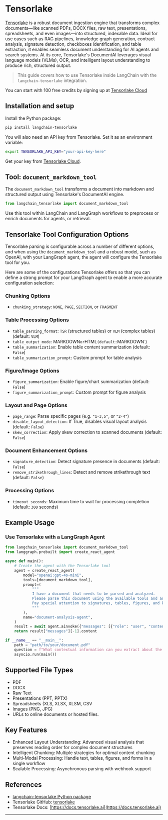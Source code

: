 # Tensorlake

[Tensorlake](https://www.tensorlake.ai/) is a robust document ingestion engine that transforms complex documents—like scanned PDFs, DOCX files, raw text, presentations, spreadsheets, and even images—into structured, indexable data. Ideal for use cases such as RAG pipelines, knowledge graph generation, contract analysis, signature detection, checkboxes identification, and table extraction, it enables seamless document understanding for AI agents and search systems.
At its core, Tensorlake's DocumentAI leverages visual language models (VLMs), OCR, and intelligent layout understanding to produce rich, structured output.

> This guide covers how to use Tensorlake inside LangChain with the `langchain-tensorlake` integration.

You can start with 100 free credits by signing up at [Tensorlake Cloud](cloud.tensorlake.ai)

## Installation and setup

Install the Python package:

```bash
pip install langchain-tensorlake
```

You will also need an API key from Tensorlake. Set it as an environment variable:

```bash
export TENSORLAKE_API_KEY="your-api-key-here"
```
Get your key from [Tensorlake Cloud](https://cloud.tensorlake.ai).


## Tool: `document_markdown_tool`

The `document_markdown_tool` transforms a document into markdown and structured output using Tensorlake's DocumentAI engine.

```python
from langchain_tensorlake import document_markdown_tool
```

Use this tool within LangChain and LangGraph workflows to preprocess or enrich documents for agents, or retrieval.

## Tensorlake Tool Configuration Options

Tensorlake parsing is configurable across a number of different options, and when using the `document_markdown_tool` and a robust model, such as OpenAI, with your LangGraph agent, the agent will configure the Tensorlake tool for you. 

Here are some of the configurations Tensorlake offers so that you can define a strong prompt for your LangGraph agent to enable a more accurate configuration selection:

### Chunking Options
- `chunking_strategy`: `NONE`, `PAGE`, `SECTION`, or `FRAGMENT`

### Table Processing Options
- `table_parsing_format`: `TSR` (structured tables) or `VLM` (complex tables) (default: `VLM`)
- `table_output_mode`: MARKDOWN` or `HTML` (default: `MARKDOWN`)
- `table_summarization`: Enable table content summarization (default: `False`)
- `table_summarization_prompt`: Custom prompt for table analysis

### Figure/Image Options
- `figure_summarization`: Enable figure/chart summarization (default: `False`)
- `figure_summarization_prompt`: Custom prompt for figure analysis

### Layout and Page Options
- `page_range`: Parse specific pages (e.g. ``"1-3,5"``, or ``"2-4"``)
- `disable_layout_detection`: If True, disables visual layout analysis (default: `False`)
- `skew_correction`: Apply skew correction to scanned documents (default: `False`)

### Document Enhancement Options
- `signature_detection`: Detect signature presence in documents (default: `False`)
- `remove_strikethrough_lines`: Detect and remove strikethrough text (default: `False`)

### Processing Options
- `timeout_seconds`: Maximum time to wait for processing completion (default: `300` seconds)

## Example Usage

### Use Tensorlake with a LangGraph Agent

```python
from langchain_tensorlake import document_markdown_tool
from langgraph.prebuilt import create_react_agent

async def main():
    # Create the agent with the Tensorlake tool
    agent = create_react_agent(
        model="openai:gpt-4o-mini",
        tools=[document_markdown_tool],
        prompt=(
            """
            I have a document that needs to be parsed and analyzed.
            Please parse this document using the available tools and answer questions about it.
            Pay special attention to signatures, tables, figures, and key document structure.
            """
        ),
        name="document-analysis-agent",
    )
    result = await agent.ainvoke({"messages": [{"role": "user", "content": question}]})
    return result["messages"][-1].content

if __name__ == "__main__":
    path = "path/to/your/document.pdf"
    question = f"What contextual information can you extract about the signatures in my document found at {path}?"
    asyncio.run(main())
```

## Supported File Types
- PDF
- DOCX
- Raw Text
- Presentations (PPT, PPTX)
- Spreadsheets (XLS, XLSX, XLSM, CSV
- Images (PNG, JPG)
- URLs to online documents or hosted files.

## Key Features

- Enhanced Layout Understanding: Advanced visual analysis that preserves reading order for complex document structures
- Intelligent Chunking: Multiple strategies for optimal content chunking
- Multi-Modal Processing: Handle text, tables, figures, and forms in a single workflow
- Scalable Processing: Asynchronous parsing with webhook support


## References
- [langchain-tensorlake Python package](https://pypi.org/project/langchain-tensorlake/)
- Tensorlake GitHub: [tensorlake](https://github.com/tensorlakeai/tensorlake)
- Tensorlake Docs: [https://docs.tensorlake.ai](https://docs.tensorlake.ai)

---


